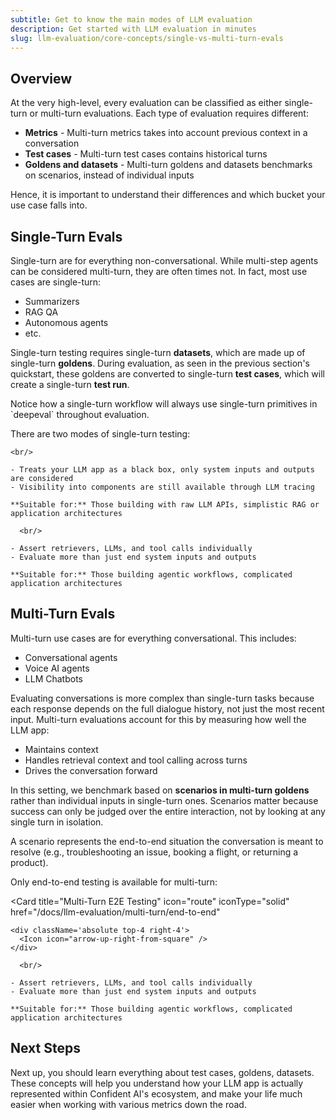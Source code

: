 ```yaml
---
subtitle: Get to know the main modes of LLM evaluation
description: Get started with LLM evaluation in minutes
slug: llm-evaluation/core-concepts/single-vs-multi-turn-evals
---
```


## Overview

At the very high-level, every evaluation can be classified as either single-turn or multi-turn evaluations. Each type of evaluation requires different:

- **Metrics** - Multi-turn metrics takes into account previous context in a conversation
- **Test cases** - Multi-turn test cases contains historical turns
- **Goldens and datasets** - Multi-turn goldens and datasets benchmarks on scenarios, instead of individual inputs

Hence, it is important to understand their differences and which bucket your use case falls into.

## Single-Turn Evals

Single-turn are for everything non-conversational. While multi-step agents can be considered multi-turn, they are often times not. In fact, most use cases are single-turn:

- Summarizers
- RAG QA
- Autonomous agents
- etc.

Single-turn testing requires single-turn **datasets**, which are made up of single-turn **goldens**. During evaluation, as seen in the previous section's quickstart, these goldens are converted to single-turn **test cases**, which will create a single-turn **test run**.

<Tip>
  Notice how a single-turn workflow will always use single-turn primitives in
  `deepeval` throughout evaluation.
</Tip>

There are two modes of single-turn testing:

<CardGroup cols={2}>
  <Card
    title="Single-Turn E2E Testing"
    icon="route"
    iconType="solid"
    href="/docs/llm-evaluation/single-turn/end-to-end"
  >
    <div className='absolute top-4 right-4'>
      <Icon icon="arrow-up-right-from-square" />
    </div>

    <br/>

    - Treats your LLM app as a black box, only system inputs and outputs are considered
    - Visibility into components are still available through LLM tracing

    **Suitable for:** Those building with raw LLM APIs, simplistic RAG or application architectures

  </Card>
  <Card
    title="Single-Turn Component-Level Testing"
    icon="code-branch"
    iconType="solid"
    href="/docs/llm-evaluation/single-turn/component-level"
  >
    <div className='absolute top-4 right-4'>
      <Icon icon="arrow-up-right-from-square" />
    </div>

      <br/>

    - Assert retrievers, LLMs, and tool calls individually
    - Evaluate more than just end system inputs and outputs

    **Suitable for:** Those building agentic workflows, complicated application architectures

  </Card>
</CardGroup>

## Multi-Turn Evals

Multi-turn use cases are for everything conversational. This includes:

- Conversational agents
- Voice AI agents
- LLM Chatbots

Evaluating conversations is more complex than single-turn tasks because each response depends on the full dialogue history, not just the most recent input. Multi-turn evaluations account for this by measuring how well the LLM app:

- Maintains context
- Handles retrieval context and tool calling across turns
- Drives the conversation forward

In this setting, we benchmark based on **scenarios in multi-turn goldens** rather than individual inputs in single-turn ones. Scenarios matter because success can only be judged over the entire interaction, not by looking at any single turn in isolation.

<Note>

A scenario represents the end-to-end situation the conversation is meant to resolve (e.g., troubleshooting an issue, booking a flight, or returning a product).

</Note>

Only end-to-end testing is available for multi-turn:

  <Card
    title="Multi-Turn E2E Testing"
    icon="route"
    iconType="solid"
    href="/docs/llm-evaluation/multi-turn/end-to-end"
  >
    <div className='absolute top-4 right-4'>
      <Icon icon="arrow-up-right-from-square" />
    </div>

      <br/>

    - Assert retrievers, LLMs, and tool calls individually
    - Evaluate more than just end system inputs and outputs

    **Suitable for:** Those building agentic workflows, complicated application architectures

  </Card>

## Next Steps

Next up, you should learn everything about test cases, goldens, datasets. These concepts will help you understand how your LLM app is actually represented within Confident AI's ecosystem, and make your life much easier when working with various metrics down the road.
